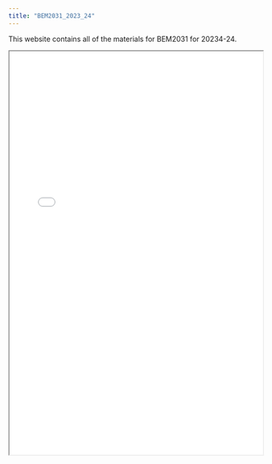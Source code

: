 ```yaml
---
title: "BEM2031_2023_24"
---
```


This website contains all of the materials for BEM2031 for 20234-24.

<iframe width="100%" height="800" src="quarto_2023_4/images/welcome.png">

</iframe>
